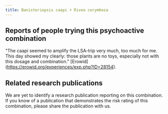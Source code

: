 ---
title: Banisteriopsis caapi + Rivea corymbosa
---

## Reports of people trying this psychoactive combination
"The caapi seemed to amplify the LSA-trip very much, too much for me. This day showed my clearly: those plants are no toys, especially not with this dosage and combination." [Erowid] (https://erowid.org/experiences/exp.php?ID=28154).

## Related research publications
We are yet to identify a research publication reporting on this combination. If you know of a publication that demonstrates the risk rating of this combination, please share the publication with us.
